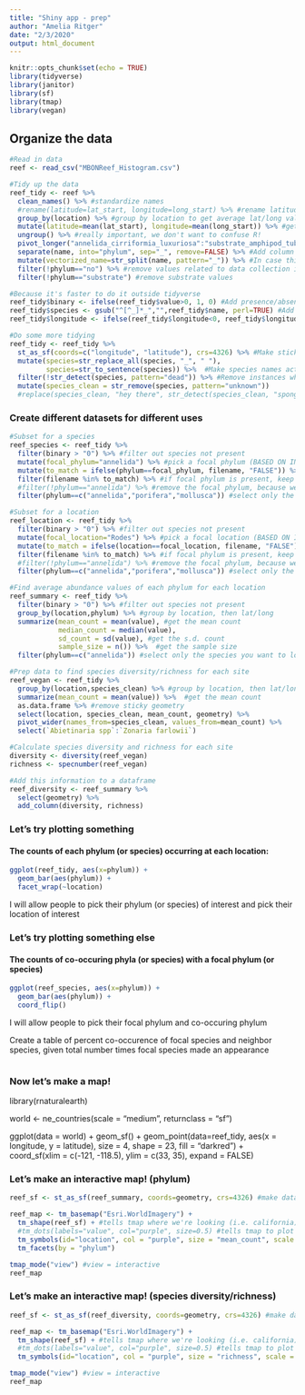 ```yaml
---
title: "Shiny app - prep"
author: "Amelia Ritger"
date: "2/3/2020"
output: html_document
---
```


```r
knitr::opts_chunk$set(echo = TRUE)
library(tidyverse)
library(janitor)
library(sf)
library(tmap)
library(vegan)
```

## Organize the data 
```r
#Read in data
reef <- read_csv("MBONReef_Histogram.csv")

#Tidy up the data
reef_tidy <- reef %>%
  clean_names() %>% #standardize names
  #rename(latitude=lat_start, longitude=long_start) %>% #rename latitude and longitude
  group_by(location) %>% #group by location to get average lat/long values for each location
  mutate(latitude=mean(lat_start), longitude=mean(long_start)) %>% #get average lat/long values (because that's how that works...)
  ungroup() %>% #really important, we don't want to confuse R!
  pivot_longer("annelida_cirriformia_luxuriosa":"substrate_amphipod_tube_complex") %>%  #make long form
  separate(name, into="phylum", sep="_", remove=FALSE) %>% #Add column for phylum name
  mutate(vectorized_name=str_split(name, pattern="_")) %>% #In case this is useful...
  filter(!phylum=="no") %>% #remove values related to data collection issue
  filter(!phylum=="substrate") #remove substrate values

#Because it's faster to do it outside tidyverse
reef_tidy$binary <- ifelse(reef_tidy$value>0, 1, 0) #Add presence/absence column
reef_tidy$species <- gsub("^[^_]*_","",reef_tidy$name, perl=TRUE) #Add column for species name
reef_tidy$longitude <- ifelse(reef_tidy$longitude<0, reef_tidy$longitude, -reef_tidy$longitude) #because all longitude values in this region should be negative 

#Do some more tidying
reef_tidy <- reef_tidy %>%
  st_as_sf(coords=c("longitude", "latitude"), crs=4326) %>% #Make sticky geometries for lat/long
  mutate(species=str_replace_all(species, "_", " "),
         species=str_to_sentence(species)) %>%  #Make species names actually look like species names
  filter(!str_detect(species, pattern="dead")) %>% #Remove instances where organism is dead
  mutate(species_clean = str_remove(species, pattern="unknown"))
  #replace(species_clean, "hey there", str_detect(species_clean, "sponge"))
```

### Create different datasets for different uses
```r
#Subset for a species
reef_species <- reef_tidy %>%
  filter(binary > "0") %>% #filter out species not present
  mutate(focal_phylum="annelida") %>% #pick a focal phylum (BASED ON INPUT)
  mutate(to_match = ifelse(phylum==focal_phylum, filename, "FALSE")) %>% #create a column that we can subset all rows in a plot based on the presence of focal phylum in the plot at least once
  filter(filename %in% to_match) %>% #if focal phylum is present, keep all observations of that plot ("filename")
  #filter(!phylum=="annelida") %>% #remove the focal phylum, because we don't need to see co-occurrence of focal phylum with focal phylum (BASED ON INPUT)
  filter(phylum==c("annelida","porifera","mollusca")) #select only the coocurring species you want to look at (BASED ON INPUT)

#Subset for a location
reef_location <- reef_tidy %>%
  filter(binary > "0") %>% #filter out species not present
  mutate(focal_location="Rodes") %>% #pick a focal location (BASED ON INPUT)
  mutate(to_match = ifelse(location==focal_location, filename, "FALSE")) %>% #create a column that we can subset all rows in a plot based on the presence of focal phylum in the plot at least once
  filter(filename %in% to_match) %>% #if focal phylum is present, keep all observations of that plot ("filename")
  #filter(!phylum=="annelida") %>% #remove the focal phylum, because we don't need to see co-occurrence of focal phylum with focal phylum (BASED ON INPUT)
  filter(phylum==c("annelida","porifera","mollusca")) #select only the coocurring species you want to look at (BASED ON INPUT)

#Find average abundance values of each phylum for each location
reef_summary <- reef_tidy %>%
  filter(binary > "0") %>% #filter out species not present
  group_by(location,phylum) %>% #group by location, then lat/long
  summarize(mean_count = mean(value), #get the mean count
            median_count = median(value),
            sd_count = sd(value), #get the s.d. count
            sample_size = n()) %>%  #get the sample size
  filter(phylum==c("annelida")) #select only the species you want to look at (BASED ON INPUT)

#Prep data to find species diversity/richness for each site
reef_vegan <- reef_tidy %>%
  group_by(location,species_clean) %>% #group by location, then lat/long
  summarize(mean_count = mean(value)) %>%  #get the mean count
  as.data.frame %>% #remove sticky geometry
  select(location, species_clean, mean_count, geometry) %>%
  pivot_wider(names_from=species_clean, values_from=mean_count) %>%
  select(`Abietinaria spp`:`Zonaria farlowii`)

#Calculate species diversity and richness for each site
diversity <- diversity(reef_vegan)
richness <- specnumber(reef_vegan)

#Add this information to a dataframe
reef_diversity <- reef_summary %>% 
  select(geometry) %>% 
  add_column(diversity, richness)
```

### Let's try plotting something

#### The counts of each phylum (or species) occurring at each location:
```r
ggplot(reef_tidy, aes(x=phylum)) +
  geom_bar(aes(phylum)) +
  facet_wrap(~location)
```

I will allow people to pick their phylum (or species) of interest and pick their location of interest

### Let's try plotting something else

#### The counts of co-occuring phyla (or species) with a focal phylum (or species)
```r
ggplot(reef_species, aes(x=phylum)) +
  geom_bar(aes(phylum)) +
  coord_flip()
```
I will allow people to pick their focal phylum and co-occuring phylum

Create a table of percent co-occurence of focal species and neighbor species, given total number times focal species made an appearance
```r

```

### Now let's make a map!
library(rnaturalearth)

world <- ne_countries(scale = "medium", returnclass = "sf")

ggplot(data = world) +
    geom_sf() +
    geom_point(data=reef_tidy, aes(x = longitude, y = latitude), size = 4, 
        shape = 23, fill = "darkred") +
    coord_sf(xlim = c(-121, -118.5), ylim = c(33, 35), expand = FALSE)
  
### Let's make an interactive map! (phylum)
```r
reef_sf <- st_as_sf(reef_summary, coords=geometry, crs=4326) #make data sf geometry friendly

reef_map <- tm_basemap("Esri.WorldImagery") +
  tm_shape(reef_sf) + #tells tmap where we're looking (i.e. california)
  #tm_dots(labels="value", col="purple", size=0.5) #tells tmap to plot points on map labelled with id associated
  tm_symbols(id="location", col = "purple", size = "mean_count", scale = 3) +
  tm_facets(by = "phylum")

tmap_mode("view") #view = interactive
reef_map
```

### Let's make an interactive map! (species diversity/richness)
```r
reef_sf <- st_as_sf(reef_diversity, coords=geometry, crs=4326) #make data sf geometry friendly

reef_map <- tm_basemap("Esri.WorldImagery") +
  tm_shape(reef_sf) + #tells tmap where we're looking (i.e. california)
  #tm_dots(labels="value", col="purple", size=0.5) #tells tmap to plot points on map labelled with id associated
  tm_symbols(id="location", col = "purple", size = "richness", scale = 3) #(BASED ON INPUT)

tmap_mode("view") #view = interactive
reef_map
```